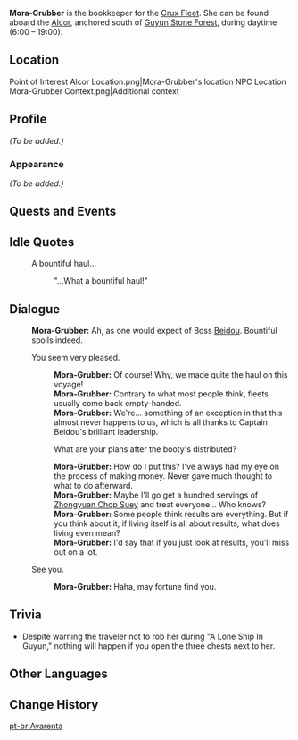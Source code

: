 {{Meta
<!-- REMOVE THIS TEMPLATE AFTER ADDING MISSING INFO -->
|missing_NPC_profile  = yes
}}
{{Character Infobox
|image            = NPC Mora-Grubber.png
|region           = Liyue
|location         = Liyue
|affiliation      = The Crux
|title            = Bookkeeper, Alcor
|type             = Open-World NPC
}}
'''Mora-Grubber''' {{Lang|zh=钱眼儿|zh_rm=Qiányǎn'er}} is the bookkeeper for the [[Crux Fleet]]. She can be found aboard the [[Alcor]], anchored south of [[Guyun Stone Forest]], during daytime (6:00 – 19:00).

==Location==
<gallery>
Point of Interest Alcor Location.png|Mora-Grubber's location
NPC Location Mora-Grubber Context.png|Additional context
</gallery>

==Profile==
<!-- detailed story/lore information goes here -->
''(To be added.)''

===Appearance===
''(To be added.)''

==Quests and Events==
{{Quests and Events}}

==Idle Quotes==
{{Dialogue Start}}
: {{DIcon|Idle}} A bountiful haul...
:: {{A|VO Mora-Grubber 01.ogg}} "...What a bountiful haul!"
{{Dialogue End}}

==Dialogue==
{{Dialogue Start}}
:'''Mora-Grubber:''' Ah, as one would expect of Boss [[Beidou]]. Bountiful spoils indeed.
:{{DIcon}} You seem very pleased.
::'''Mora-Grubber:''' Of course! Why, we made quite the haul on this voyage!
::'''Mora-Grubber:''' Contrary to what most people think, fleets usually come back empty-handed.
::'''Mora-Grubber:''' We're... something of an exception in that this almost never happens to us, which is all thanks to Captain Beidou's brilliant leadership.
::{{DIcon}} What are your plans after the booty's distributed?
::'''Mora-Grubber:''' How do I put this? I've always had my eye on the process of making money. Never gave much thought to what to do afterward.
::'''Mora-Grubber:''' Maybe I'll go get a hundred servings of [[Zhongyuan Chop Suey]] and treat everyone... Who knows?
::'''Mora-Grubber:''' Some people think results are everything. But if you think about it, if living itself is all about results, what does living even mean?
::'''Mora-Grubber:''' I'd say that if you just look at results, you'll miss out on a lot.
:{{DIcon}} See you.
::'''Mora-Grubber:''' Haha, may fortune find you.
{{Dialogue End}}

==Trivia==
* Despite warning the traveler not to rob her during "A Lone Ship In Guyun," nothing will happen if you open the three chests next to her.

==Other Languages==
{{Other Languages
|default_hidden = 1
|en       = Mora-Grubber
|zhs      = 钱眼儿
|zhs_rm   = Qiányǎn'er
|zht      = 錢眼兒
|zht_rm   = Qiányǎn'er
|ja       = 銭目
|ja_rm    = Senmoku
|ko       = 짠순이
|ko_rm    = Jjansun'i
|es       = La Tacaña Chian
|fr       = Vif-Argent
|ru       = Скупердяй
|th       = Mora-Grubber
|vi       = Máy Đốt Mora
|de       = Silberauge
|id       = Mora-Grubber
|pt       = Avarenta
|tr       = Paragöz
|it       = Qian l'Avida
}}

==Change History==
{{Change History|1.0}}

[[pt-br:Avarenta]]